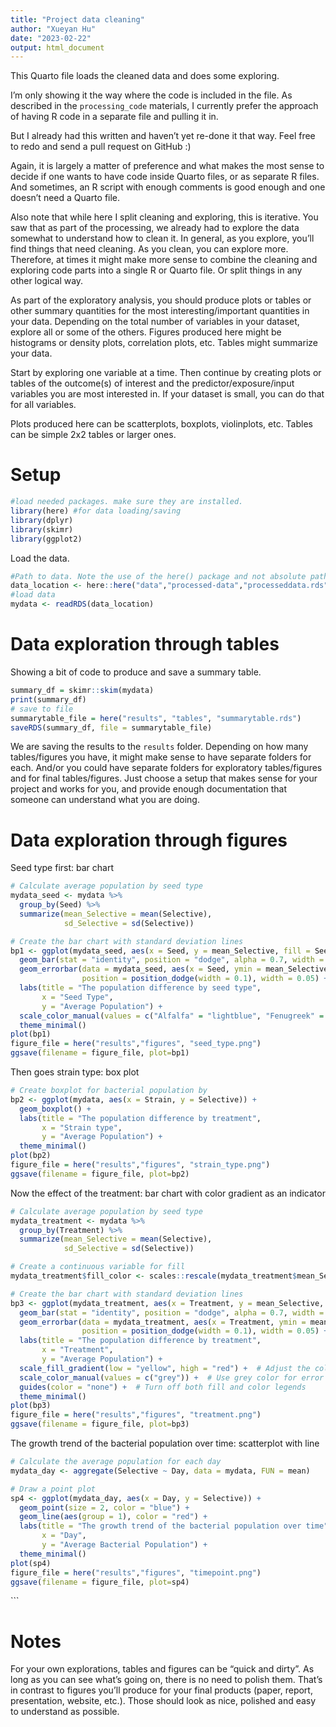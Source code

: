 ```yaml
---
title: "Project data cleaning"
author: "Xueyan Hu"
date: "2023-02-22"
output: html_document
---
```


  
  
This Quarto file loads the cleaned data and does some exploring.

I'm only showing it the way where the code is included in the file. 
As described in the `processing_code` materials, I currently prefer the approach of having R code in a separate file and pulling it in.

But I already had this written and haven't yet re-done it that way. Feel free to redo and send a pull request on GitHub :)

Again, it is largely a matter of preference and what makes the most sense to decide if one wants to have code inside Quarto files, or as separate R files.
And sometimes, an R script with enough comments is good enough and one doesn't need a Quarto file.

Also note that while here I split cleaning and exploring, this is iterative. You saw that as part of the processing, we already had to explore the data somewhat to understand how to clean it. In general, as you explore, you'll find things that need cleaning. As you clean, you can explore more. Therefore, at times it might make more sense to combine the cleaning and exploring code parts into a single R or Quarto file. Or split things in any other logical way.

As part of the exploratory analysis, you should produce plots or tables or other summary quantities for the most interesting/important quantities in your data. Depending on the total number of variables in your dataset, explore all or some of the others. Figures produced here might be histograms or density plots, correlation plots, etc. Tables might summarize your data.

Start by exploring one variable at a time. Then continue by creating plots or tables of the outcome(s) of interest and the predictor/exposure/input variables you are most interested in. If your dataset is small, you can do that for all variables. 

Plots produced here can be scatterplots, boxplots, violinplots, etc. Tables can be simple 2x2 tables or larger ones.

# Setup

```r
#load needed packages. make sure they are installed.
library(here) #for data loading/saving
library(dplyr)
library(skimr)
library(ggplot2)
```


Load the data.

```r
#Path to data. Note the use of the here() package and not absolute paths
data_location <- here::here("data","processed-data","processeddata.rds")
#load data
mydata <- readRDS(data_location)
```





# Data exploration through tables

Showing a bit of code to produce and save a summary table.


```r
summary_df = skimr::skim(mydata)
print(summary_df)
# save to file
summarytable_file = here("results", "tables", "summarytable.rds")
saveRDS(summary_df, file = summarytable_file)
```

We are saving the results to the `results` folder. Depending on how many tables/figures you have, it might make sense to have separate folders for each. And/or you could have separate folders for exploratory tables/figures and for final tables/figures. Just choose a setup that makes sense for your project and works for you, and provide enough documentation that someone can understand what you are doing.


# Data exploration through figures

Seed type first: bar chart

```r
# Calculate average population by seed type
mydata_seed <- mydata %>%
  group_by(Seed) %>%
  summarize(mean_Selective = mean(Selective),
            sd_Selective = sd(Selective))

# Create the bar chart with standard deviation lines
bp1 <- ggplot(mydata_seed, aes(x = Seed, y = mean_Selective, fill = Seed)) +
  geom_bar(stat = "identity", position = "dodge", alpha = 0.7, width = 0.4)  +
  geom_errorbar(data = mydata_seed, aes(x = Seed, ymin = mean_Selective - sd_Selective, ymax = mean_Selective + sd_Selective, color = "black"),
                position = position_dodge(width = 0.1), width = 0.05) +
  labs(title = "The population difference by seed type",
       x = "Seed Type",
       y = "Average Population") +
  scale_color_manual(values = c("Alfalfa" = "lightblue", "Fenugreek" = "pink")) +
  theme_minimal()
plot(bp1)
figure_file = here("results","figures", "seed_type.png")
ggsave(filename = figure_file, plot=bp1) 
```

Then goes strain type: box plot

```r
# Create boxplot for bacterial population by 
bp2 <- ggplot(mydata, aes(x = Strain, y = Selective)) +
  geom_boxplot() +
  labs(title = "The population difference by treatment",
       x = "Strain type",
       y = "Average Population") +
  theme_minimal()
plot(bp2)
figure_file = here("results","figures", "strain_type.png")
ggsave(filename = figure_file, plot=bp2) 
```

Now the effect of the treatment: bar chart with color gradient as an indicator

```r
# Calculate average population by seed type
mydata_treatment <- mydata %>%
  group_by(Treatment) %>%
  summarize(mean_Selective = mean(Selective),
            sd_Selective = sd(Selective))

# Create a continuous variable for fill
mydata_treatment$fill_color <- scales::rescale(mydata_treatment$mean_Selective)

# Create the bar chart with standard deviation lines
bp3 <- ggplot(mydata_treatment, aes(x = Treatment, y = mean_Selective, fill = fill_color)) +
  geom_bar(stat = "identity", position = "dodge", alpha = 0.7, width = 0.4)  +
  geom_errorbar(data = mydata_treatment, aes(x = Treatment, ymin = mean_Selective - sd_Selective, ymax = mean_Selective + sd_Selective, color = "grey"),
                position = position_dodge(width = 0.1), width = 0.05) +
  labs(title = "The population difference by treatment",
       x = "Treatment",
       y = "Average Population") +
  scale_fill_gradient(low = "yellow", high = "red") +  # Adjust the colors as needed
  scale_color_manual(values = c("grey")) +  # Use grey color for error bar color
  guides(color = "none") +  # Turn off both fill and color legends
  theme_minimal()
plot(bp3)
figure_file = here("results","figures", "treatment.png")
ggsave(filename = figure_file, plot=bp3) 
```


The growth trend of the bacterial population over time: scatterplot with line

```r
# Calculate the average population for each day
mydata_day <- aggregate(Selective ~ Day, data = mydata, FUN = mean)

# Draw a point plot
sp4 <- ggplot(mydata_day, aes(x = Day, y = Selective)) +
  geom_point(size = 2, color = "blue") +
  geom_line(aes(group = 1), color = "red") +
  labs(title = "The growth trend of the bacterial population over time",
       x = "Day",
       y = "Average Bacterial Population") +
  theme_minimal()
plot(sp4)
figure_file = here("results","figures", "timepoint.png")
ggsave(filename = figure_file, plot=sp4) 
```
```

# Notes

For your own explorations, tables and figures can be "quick and dirty". As long as you can see what's going on, there is no need to polish them. That's in contrast to figures you'll produce for your final products (paper, report, presentation, website, etc.). Those should look as nice, polished and easy to understand as possible.


